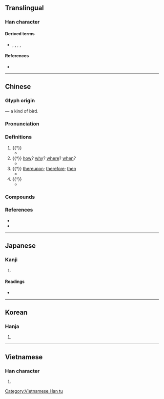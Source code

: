 {{character info/new}}
==Translingual==

===Han character===
{{Han char|rn=86|rad=火|as=07|sn=11|four=10327|canj=MYLF}}

====Derived terms====
* {{l|mul|蔫}}, {{l|mul|嫣}}, {{l|mul|鄢}}, {{l|mul|傿}}, {{l|mul|漹}}

====References====
* {{Han ref|kx=0672.210|dkj=19076|dj=1081.040|hdz=32206.140|uh=7109|ud=28937|bh=B26A|bd=45674}}

----

==Chinese==
{{zh-forms}}

===Glyph origin===
{{Han etym}}
{{Han compound|正|鳥|ls=psc|c1=p|c2=s|t2=bird}} ― a kind of bird.

===Pronunciation===
{{zh-pron
|m=yān
|c=jin1,jin4
|mc=y
|oc=y
|cat=pron,conj,part
}}
{{zh-attn-split}}

===Definitions===
{{zh-hanzi}}

# {{†}} {{lb|zh|pronoun}} {{n-g|Graphic fusion of {{zh-l|*於}} and {{zh-l|*之}}.}}
#* {{zh-x|眾 惡{wù} 之，必 察 焉；眾 好 之，必 察 焉。|Everybody hates him, I must look '''at him'''; everybody likes him, again, I must look '''at him'''.|CL}}
# {{†}} {{lb|zh|interrogative pronoun}} [[how]]? [[why]]? [[where]]? [[when]]?
#* {{zh-x|焉 知 非 福？|'''How''' can one know if it's good or not?|CL}}
# {{†}} {{lb|zh|conjunction}} [[thereupon]]; [[therefore]]; [[then]]
#* {{zh-x|聖人 以 治 天下 為 事 者 也，必 知 亂 之 所 自 起，焉 能 治 之，不 知 亂 之 所 自 起，則 不 能 治。|The wise man is the one who considers ruling the world as a vocation. If he realizes that chaos emerges from himself, '''then''' he will be able to govern; if he doesn't realize it, he won't be able to govern.|CL}}
# {{†}} {{lb|zh|final modal particle}} {{n-g|Conveys some rhetorical nuance (synonym of {{zh-l|*哉}} or {{zh-l|*乎}}).}}
#* {{zh-x|何 以 称 焉 ？|'''So''', how do you call it?|CL}}

===Compounds===
{{zh-der|下焉者|心焉如割|心不在焉|少焉|焉知|焉得|焉支山|烏焉成馬|焉能|焉爾|於焉|終焉之志|罪莫大焉|語焉不詳}}

===References===
* {{R:twedu|A02409}}
* {{R:yue:Hanzi}}

----

==Japanese==

===Kanji===
{{ja-kanji|grade=uc|rs=火07}}

# {{defn|lang=ja|sort=火07}}

====Readings====
* {{ja-readings|on=[[えん]] (en), [[い]] (i)|kun=[[いずくんそ]] (izukunso), [[すなわち]] (sunawachi), [[これ]] (kore)}}

----

==Korean==

===Hanja===
{{ko-hanja|hangeul=언|eumhun=어찌|rv=eon|mr=ŏn|y=en}}

# {{defn|lang=ko|sort=火07}}

----

==Vietnamese==

===Han character===
{{vi-readings|rs=火07|hanviet=[[yên]], [[vờn]]}}

# {{defn|lang=vi|sort=火07}}

[[Category:Vietnamese Han tu]]